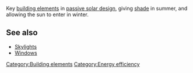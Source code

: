 Key [[building elements]] in [[passive solar design]], giving [[shade]] in summer, and allowing the sun to enter in winter.

== See also ==

* [[Skylights]]
* [[Windows]]

{{stub}}

[[Category:Building elements]]
[[Category:Energy efficiency]]